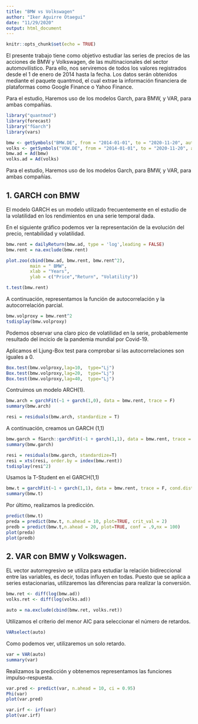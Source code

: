 ```yaml
---
title: "BMW vs Volkswagen"
author: "Iker Aguirre Otaegui"
date: "11/29/2020"
output: html_document
---
```


```r
knitr::opts_chunk$set(echo = TRUE)
```


El presente trabajo tiene como objetivo estudiar las series de precios de las acciones de BMW y Volkswagen, de las multinacionales del sector automovilístico. Para ello, nos serviremos de todos los valores registrados desde el 1 de enero de 2014 hasta la fecha. Los datos serán obtenidos mediante el paquete quantmod, el cual extrae la información financiera de plataformas como Google Finance o Yahoo Finance.

Para el estudio, Haremos uso de los modelos Garch, para BMW, y VAR, para ambas compañías.


```r
library("quantmod") 
library(forecast)
library("fGarch")
library(vars)
```

```r
bmw <- getSymbols("BMW.DE", from = "2014-01-01", to = "2020-11-20", auto.assign = FALSE)
volks <- getSymbols("VOW.DE", from = "2014-01-01", to = "2020-11-20", auto.assign = FALSE)
bmw.ad = Ad(bmw)
volks.ad = Ad(volks)
```

Para el estudio, Haremos uso de los modelos Garch, para BMW, y VAR, para ambas compañías.


## 1. GARCH con BMW

El modelo GARCH es un modelo utilizado frecuentemente en el estudio de la volatilidad en los rendimientos en una serie temporal dada. 

En el siguiente gráfico podemos ver la representación de la evolución del precio, rentabilidad y volatilidad.


```r
bmw.rent = dailyReturn(bmw.ad, type = 'log',leading = FALSE)
bmw.rent = na.exclude(bmw.rent)
```

```r
plot.zoo(cbind(bmw.ad, bmw.rent, bmw.rent^2), 
         main = " BMW",
         xlab = "Years",
         ylab = c("Price","Return", "Volatility"))
```

```r
t.test(bmw.rent)
```


A continuación, representamos la función de autocorrelación y la autocorrelación parcial.


```r
bmw.volproxy = bmw.rent^2 
tsdisplay(bmw.volproxy) 
```
Podemos observar una claro pico de volatilidad en la serie, probablemente resultado del incicio de la pandemia mundial por Covid-19.

Aplicamos el Ljung-Box test para comprobar si las autocorrelaciones son iguales a 0.


```r
Box.test(bmw.volproxy,lag=10,  type="Lj")
Box.test(bmw.volproxy,lag=20,  type="Lj")
Box.test(bmw.volproxy,lag=40,  type="Lj")
```


Contruimos un modelo ARCH(1).


```r
bmw.arch = garchFit(~1 + garch(1,0), data = bmw.rent, trace = F) 
summary(bmw.arch)

resi = residuals(bmw.arch, standardize = T) 
```


A continuación, creamos un GARCH (1,1)


```r
bmw.garch = fGarch::garchFit(~1 + garch(1,1), data = bmw.rent, trace = F) 
summary(bmw.garch)

resi = residuals(bmw.garch, standardize=T) 
resi = xts(resi, order.by = index(bmw.rent)) 
tsdisplay(resi^2) 
```

Usamos la T-Student en el GARCH(1,1)


```r
bmw.t = garchFit(~1 + garch(1,1), data = bmw.rent, trace = F, cond.dist = "std")
summary(bmw.t)
```


Por último, realizamos la predicción.


```r
predict(bmw.t) 
preda = predict(bmw.t, n.ahead = 10, plot=TRUE, crit_val = 2) 
predb = predict(bmw.t,n.ahead = 20, plot=TRUE, conf = .9,nx = 100) 
plot(preda)
plot(predb)
```


## 2. VAR con BMW y Volkswagen.

EL vector autorregresivo se utiliza para estudiar la relación bidireccional entre las variables, es decir, todas influyen en todas. Puesto que se aplica a series estacionarias, utilizaremos las diferencias para realizar la conversión.

```r
bmw.ret <- diff(log(bmw.ad))
volks.ret <- diff(log(volks.ad))
```

```r
auto = na.exclude(cbind(bmw.ret, volks.ret))
```


Utilizamos el criterio del menor AIC para seleccionar el número de retardos.


```r
VARselect(auto)
```

Como podemos ver, utilizaremos un solo retardo.

```r
var = VAR(auto)
summary(var)
```

Realizamos la predicción y obtenemos representamos las funciones impulso-respuesta.
```r
var.pred <- predict(var, n.ahead = 10, ci = 0.95)
Phi(var)
plot(var.pred)
````

```r
var.irf <- irf(var) 
plot(var.irf)
```
